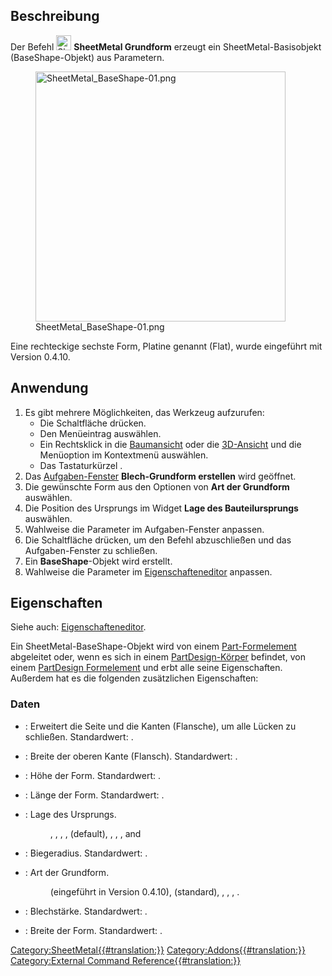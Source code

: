 {{UnfinishedDocu}}
<languages/>

{{Docnav/de
|[[SheetMetal_Forming/de|Prägen]]
|
|[[SheetMetal_Workbench/de|SheetMetal]]
|IconL=SheetMetal_Forming.svg
|IconR=
|IconC=Sheetmetal_workbench_icon.svg
}}

{{GuiCommand/de
|Name=SheetMetal BaseShape
|Name/de=SheetMetal Grundform
|MenuLocation=SheetMetal → Add base shape
|Workbenches=[[SheetMetal_Workbench/de|SheetMetal]]
|Version=0.3.10
|Shortcut={{KEY|H}}
}}

<span id="Description"></span>
==Beschreibung==

Der Befehl [[Image:SheetMetal_BaseShape.svg|24px]] '''SheetMetal Grundform''' erzeugt ein SheetMetal-Basisobjekt (BaseShape-Objekt) aus Parametern.

[[Image:SheetMetal_BaseShape-01.png|400px]]

{{Caption|Die fünf möglichen Grundformen: L-Form, U-Form, Wanne, Hut, und Kasten}}

Eine rechteckige sechste Form, Platine genannt (Flat), wurde eingeführt mit Version 0.4.10.

<span id="Usage"></span>
==Anwendung==

<div class="mw-translate-fuzzy">
# Es gibt mehrere Möglichkeiten, das Werkzeug aufzurufen:
#* Die Schaltfläche {{Button|[[Image:SheetMetal_BaseShape.svg|16px]] [[SheetMetal_BaseShape/de|Add base shape]]}} drücken.
#* Den Menüeintrag {{MenuCommand|SheetMetal → [[Image:SheetMetal_BaseShape.svg|16px]] Add base shape}} auswählen.
#* Ein Rechtsklick in die [[Tree_view/de|Baumansicht]] oder die [[3D_view/de|3D-Ansicht]] und die Menüoption {{MenuCommand|SheetMetal → [[Image:SheetMetal_BaseShape.svg|16px]] Add base shape}} im Kontextmenü auswählen.
#* Das Tastaturkürzel {{KEY|H}}.
# Das [[Task_panel/de|Aufgaben-Fenster]] '''Blech-Grundform erstellen'''  wird geöffnet.
# Die gewünschte Form aus den Optionen von '''Art der Grundform''' auswählen.
# Die Position des Ursprungs im Widget '''Lage des Bauteilursprungs''' auswählen.
# Wahlweise die Parameter im Aufgaben-Fenster anpassen.
# Die Schaltfläche {{Button|OK}} drücken, um den Befehl abzuschließen und das Aufgaben-Fenster zu schließen.
# Ein '''BaseShape'''-Objekt wird erstellt.
# Wahlweise die Parameter im [[Property_editor/de|Eigenschafteneditor]] anpassen.
</div>

<span id="Properties"></span>
==Eigenschaften==

Siehe auch: [[Property_editor/de|Eigenschafteneditor]].

Ein SheetMetal-BaseShape-Objekt wird von einem [[Part_Feature/de|Part-Formelement]] abgeleitet oder, wenn es sich in einem [[PartDesign_Body/de|PartDesign-Körper]] befindet, von einem [[PartDesign_Feature/de|PartDesign Formelement]]
und erbt alle seine Eigenschaften. Außerdem hat es die folgenden zusätzlichen Eigenschaften:

<span id="Data"></span>
===Daten===

{{Properties_Title/de|Parameters}}

* {{PropertyData/de|fill Gaps|Bool}}: Erweitert die Seite und die Kanten (Flansche), um alle Lücken zu schließen. Standardwert: {{TRUE}}.
* {{PropertyData/de|flangeWidth|Length}}: Breite der oberen Kante (Flansch). Standardwert: {{Value|5,00 mm}}.
* {{PropertyData/de|height|Length}}: Höhe der Form. Standardwert: {{Value|10,00 mm}}.
* {{PropertyData/de|length|Length}}: Länge der Form. Standardwert: {{Value|30,00 mm}}.
* {{PropertyData|origin Loc|Enumeration}}: Lage des Ursprungs.
*:  {{Value|-X,-Y}},  {{Value|-X,0}}, {{Value|-X,+Y}},  {{Value|0,-Y}}, {{Value|0,0}} (default),  {{Value|0,+Y}}, {{Value|+X,-Y}},  {{Value|+X,0}}, and {{Value|+X,+Y}}
* {{PropertyData/de|radius|Length}}: Biegeradius. Standardwert: {{Value|1,00 mm}}.
* {{PropertyData/de|shape Type|Enumeration}}: Art der Grundform.
*: {{Value|Flat}} (eingeführt in Version 0.4.10), {{Value|L-Shape}} (standard), {{Value|U-Shape}}, {{Value|Tub}}, {{Value|Hat}}, {{Value|Box}}.
* {{PropertyData/de|thickness|Length}}: Blechstärke. Standardwert: {{Value|1,00 mm}}.
* {{PropertyData/de|width|Length}}: Breite der Form. Standardwert: {{Value|20,00 mm}}.


{{Docnav/de
|[[SheetMetal_Forming/de|Prägen]]
|
|[[SheetMetal_Workbench/de|SheetMetal]]
|IconL=SheetMetal_Forming.svg
|IconR=
|IconC=Sheetmetal_workbench_icon.svg
}}

[[Category:SheetMetal{{#translation:}}]]
[[Category:Addons{{#translation:}}]]
[[Category:External Command Reference{{#translation:}}]]